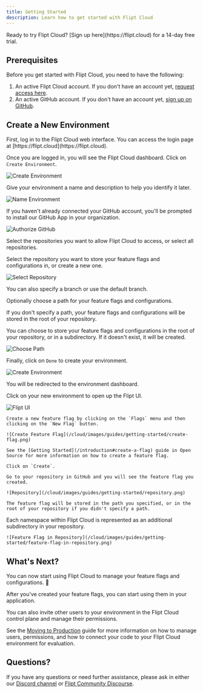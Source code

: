 ```yaml
---
title: Getting Started
description: Learn how to get started with Flipt Cloud
---
```


<Info>
  Ready to try Flipt Cloud? [Sign up here](https://flipt.cloud) for a 14-day
  free trial.
</Info>

## Prerequisites

Before you get started with Flipt Cloud, you need to have the following:

1. An active Flipt Cloud account. If you don't have an account yet, [request access here](https://flipt.cloud).
2. An active GitHub account. If you don't have an account yet, [sign up on GitHub](https://github.com).

## Create a New Environment

<Steps>
  <Step title="Login to Cloud">
  First, log in to the Flipt Cloud web interface. You can access the login page at [https://flipt.cloud](https://flipt.cloud).
  
  </Step>
  <Step title="Create a New Environment">

Once you are logged in, you will see the Flipt Cloud dashboard. Click on `Create Environment`.

![Create Environment](/cloud/images/guides/getting-started/dashboard.png)

  </Step>

  <Step title="Name Your Environment">

Give your environment a name and description to help you identify it later.

![Name Environment](/cloud/images/guides/getting-started/environment-form.png)

  </Step>

  <Step title="Authorize GitHub">

If you haven't already connected your GitHub account, you'll be prompted to install our GitHub App in your organization.

![Authorize GitHub](/cloud/images/guides/getting-started/authorize-github.png)

Select the repositories you want to allow Flipt Cloud to access, or select all repositories.

  </Step>

  <Step title="Select a Repository">

Select the repository you want to store your feature flags and configurations in, or create a new one.

![Select Repository](/cloud/images/guides/getting-started/select-repository.png)

You can also specify a branch or use the default branch.

  </Step>

  <Step title="(Optional) Choose a Path">

Optionally choose a path for your feature flags and configurations.

<Note>
  If you don't specify a path, your feature flags and configurations will be
  stored in the root of your repository.
</Note>

You can choose to store your feature flags and configurations in the root of your repository, or in a subdirectory. If it doesn't exist, it will be created.

![Choose Path](/cloud/images/guides/getting-started/choose-path.png)

  </Step>

  <Step title="Create Environment">

Finally, click on `Done` to create your environment.

![Create Environment](/cloud/images/guides/getting-started/done.png)

  </Step>

  <Step title="Environment Created">

You will be redirected to the environment dashboard.

Click on your new environment to open up the Flipt UI.

![Flipt UI](/cloud/images/guides/getting-started/flipt-ui.png)

  </Step>

  <Step title="Create a Feature Flag">

    Create a new feature flag by clicking on the `Flags` menu and then clicking on the `New Flag` button.

    ![Create Feature Flag](/cloud/images/guides/getting-started/create-flag.png)

    See the [Getting Started](/introduction#create-a-flag) guide in Open Source for more information on how to create a feature flag.

    Click on `Create`.

  </Step>

  <Step title="Go to your Repository">

    Go to your repository in GitHub and you will see the feature flag you created.

    ![Repository](/cloud/images/guides/getting-started/repository.png)

    The feature flag will be stored in the path you specified, or in the root of your repository if you didn't specify a path.

<Tip>
  Each namespace within Flipt Cloud is represented as an additional subdirectory
  in your repository.
</Tip>

    ![Feature Flag in Repository](/cloud/images/guides/getting-started/feature-flag-in-repository.png)

  </Step>
</Steps>

## What's Next?

You can now start using Flipt Cloud to manage your feature flags and configurations. 🎉

After you've created your feature flags, you can start using them in your application.

You can also invite other users to your environment in the Flipt Cloud control plane and manage their permissions.

See the [Moving to Production](/cloud/guides/production) guide for more information on how to manage users, permissions, and how to connect your code to your Flipt Cloud environment for evaluation.

## Questions?

If you have any questions or need further assistance, please ask in either our [Discord channel](https://flipt.io/discord) or [Flipt Community Discourse](https://community.flipt.io/c/flipt-cloud/6).
